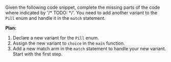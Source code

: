 Given the following code snippet, complete the missing parts of the code where indicated by '/* TODO: */'. You need to add another variant to the `Pill` enum and handle it in the `match` statement.



**Plan:**
1. Declare a new variant for the `Pill` enum.
2. Assign the new variant to `choice` in the `main` function.
3. Add a new match arm in the `match` statement to handle your new variant. Start with the first step.